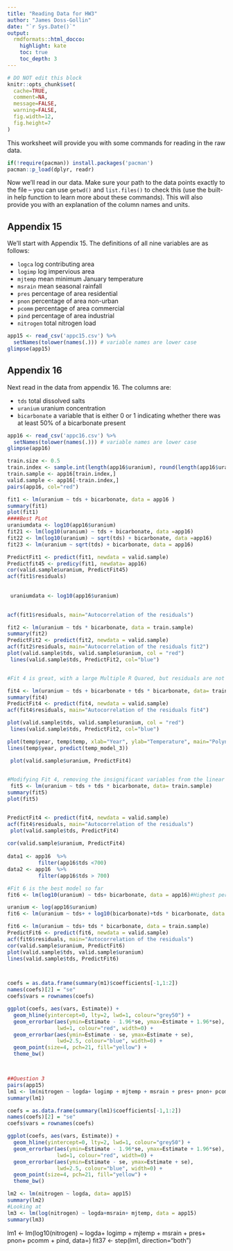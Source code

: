 ```yaml
---
title: "Reading Data for HW3"
author: "James Doss-Gollin"
date: "`r Sys.Date()`"
output:
  rmdformats::html_docco:
    highlight: kate
    toc: true
    toc_depth: 3
---
```


```r
# DO NOT edit this block
knitr::opts_chunk$set(
  cache=TRUE,
  comment=NA,
  message=FALSE,
  warning=FALSE,
  fig.width=12,
  fig.height=7
)
```

This worksheet will provide you with some commands for reading in the raw data.

```r
if(!require(pacman)) install.packages('pacman')
pacman::p_load(dplyr, readr)
```

Now we'll read in our data.
Make sure your path to the data points exactly to the file -- you can use `getwd()` and `list.files()` to check this (use the built-in help function to learn more about these commands).
This will also provide you with an explanation of the column names and units.

## Appendix 15

We'll start with Appendix 15.
The definitions of all nine variables are as follows:

- `logca` log contributing area
- `logimp` log impervious area
- `mjtemp` mean minimum January temperature
- `msrain` mean seasonal rainfall
- `pres` percentage of area residential
- `pnon` percentage of area non-urban
- `pcomm` percentage of area commercial
- `pind` percentage of area industrial
- `nitrogen` total nitrogen load

```r
app15 <- read_csv('appc15.csv') %>%
  setNames(tolower(names(.))) # variable names are lower case
glimpse(app15)
```

## Appendix 16

Next read in the data from appendix 16.
The columns are:

- `tds` total dissolved salts
- `uranium` uranium concentration
- `bicarbonate` a variable that is either 0 or 1 indicating whether there was at least 50% of a bicarbonate present

```r
app16 <- read_csv('appc16.csv') %>%
  setNames(tolower(names(.))) # variable names are lower case
glimpse(app16)
```

```r
train.size <- 0.5
train.index <- sample.int(length(app16$uranium), round(length(app16$uranium) * train.size))
train.sample <- app16[train.index,]
valid.sample <- app16[-train.index,]
pairs(app16, col="red")
```

```r
fit1 <- lm(uranium ~ tds + bicarbonate, data = app16 )
summary(fit1)
plot(fit1)
####Best PLot
uraniumdata <- log10(app16$uranium)
fit21 <- lm(log10(uranium) ~ tds + bicarbonate, data =app16)
fit22 <- lm(log10(uranium) ~ sqrt(tds) + bicarbonate, data =app16)
fit23 <- lm(uranium ~ sqrt(tds) + bicarbonate, data = app16)

PredictFit1 <- predict(fit1, newdata = valid.sample)
Predictfit45 <- predicy(fit1, newdata= app16)
cor(valid.sample$uranium, PredictFit45)
acf(fit1$residuals)
 
 
 uraniumdata <- log10(app16$uranium)
 

acf(fit1$residuals, main="Autocorrelation of the residuals")

fit2 <- lm(uranium ~ tds * bicarbonate, data = train.sample)
summary(fit2)
PredictFit2 <- predict(fit2, newdata = valid.sample)
acf(fit2$residuals, main="Autocorrelation of the residuals fit2")
plot(valid.sample$tds, valid.sample$uranium, col = "red")
 lines(valid.sample$tds, PredictFit2, col="blue")


#Fit 4 is great, with a large Multiple R Quared, but residuals are not randaom

fit4 <- lm(uranium ~ tds + bicarbonate + tds * bicarbonate, data= train.sample)
summary(fit4)
PredictFit4 <- predict(fit4, newdata = valid.sample)
acf(fit4$residuals, main="Autocorrelation of the residuals fit4")

plot(valid.sample$tds, valid.sample$uranium, col = "red")
 lines(valid.sample$tds, PredictFit2, col="blue")

plot(temp$year, temp$temp, xlab="Year", ylab="Temperature", main="Polynomial Fit")
lines(temp$year, predict(temp_model_3))

 plot(valid.sample$uranium, PredictFit4)

 
#Modifying Fit 4, removing the insignificant variables from the linear regression
 fit5 <- lm(uranium ~ tds + tds * bicarbonate, data= train.sample)
summary(fit5)
plot(fit5)


PredictFit4 <- predict(fit4, newdata = valid.sample)
acf(fit4$residuals, main="Autocorrelation of the residuals")
 plot(valid.sample$tds, PredictFit4)
 
cor(valid.sample$uranium, PredictFit4)
 
data1 <- app16  %>%
          filter(app16$tds <700)
data2 <- app16  %>%
          filter(app16$tds > 700)

#Fit 6 is the best model so far
fit6 <- lm(log10(uranium) ~ tds+ bicarbonate, data = app16)#Highest percentage of the intercept significances

uranium <- log(app16$uranium)
fit6 <- lm(uranium ~ tds+ + log10(bicarbonate)+tds * bicarbonate, data = app16)

fit6 <- lm(uranium ~ tds+ tds * bicarbonate, data = train.sample)
PredictFit6 <- predict(fit6, newdata = valid.sample)
acf(fit6$residuals, main="Autocorrelation of the residuals")
cor(valid.sample$uranium, PredictFit6)
plot(valid.sample$tds, valid.sample$uranium)
lines(valid.sample$tds, PredictFit6)



coefs = as.data.frame(summary(m1)$coefficients[-1,1:2])
names(coefs)[2] = "se" 
coefs$vars = rownames(coefs)

ggplot(coefs, aes(vars, Estimate)) + 
  geom_hline(yintercept=0, lty=2, lwd=1, colour="grey50") +
  geom_errorbar(aes(ymin=Estimate - 1.96*se, ymax=Estimate + 1.96*se), 
                lwd=1, colour="red", width=0) +
  geom_errorbar(aes(ymin=Estimate - se, ymax=Estimate + se), 
                lwd=2.5, colour="blue", width=0) +
  geom_point(size=4, pch=21, fill="yellow") +
  theme_bw()



##Question 3
pairs(app15)
lm1 <- lm(nitrogen ~ logda+ logimp + mjtemp + msrain + pres+ pnon+ pcomm + pind, data= app15)
summary(lm1)

coefs = as.data.frame(summary(lm1)$coefficients[-1,1:2])
names(coefs)[2] = "se" 
coefs$vars = rownames(coefs)

ggplot(coefs, aes(vars, Estimate)) + 
  geom_hline(yintercept=0, lty=2, lwd=1, colour="grey50") +
  geom_errorbar(aes(ymin=Estimate - 1.96*se, ymax=Estimate + 1.96*se), 
                lwd=1, colour="red", width=0) +
  geom_errorbar(aes(ymin=Estimate - se, ymax=Estimate + se), 
                lwd=2.5, colour="blue", width=0) +
  geom_point(size=4, pch=21, fill="yellow") +
  theme_bw()

lm2 <- lm(nitrogen ~ logda, data= app15)
summary(lm2)
#Looking at
lm3 <- lm(log(nitrogen) ~ logda+msrain+ mjtemp, data = app15)
summary(lm3)

```
lm1 <- lm(log10(nitrogen) ~ logda+ logimp + mjtemp + msrain + pres+ pnon+ pcomm + pind, data=)
fit37 <- step(lm1, direction="both")



